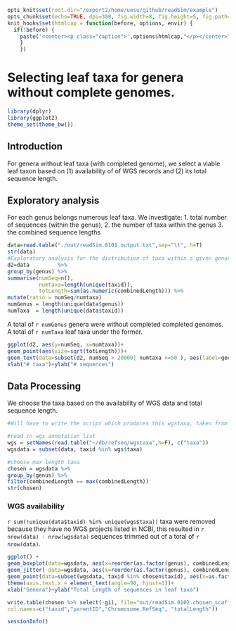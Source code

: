 ```r
opts_knit$set(root.dir="/export2/home/uesu/github/readSim/example")
opts_chunk$set(echo=TRUE, dpi=300, fig.width=8, fig.height=5, fig.path='figures/readSim.0102-')
knit_hooks$set(htmlcap = function(before, options, envir) {
  if(!before) {
    paste('<center><p class="caption">',options$htmlcap,"</p></center>",sep="")
    }
    })
```

Selecting leaf taxa for genera without complete genomes.
====


```r
library(dplyr)
library(ggplot2)
theme_set(theme_bw())
```

## Introduction
For genera without leaf taxa (with completed genome), 
we select a viable leaf taxon based on (1) availability of of WGS records and (2) its total sequence length.

## Exploratory analysis

For each genus belongs numerous leaf taxa. 
We investigate:
1. total number of sequences (within the genus), 
2. the number of taxa within the genus
3. the combined sequence lengths

```r
data=read.table("./out/readSim.0101.output.txt",sep="\t", h=T)
str(data)
#Exploratory analysis for the distribution of taxa within a given genus with relation to its total sequence length, number of sequences etc.
d2=data         %>% 
group_by(genus) %>%
summarise(numSeq=n(),
          numtaxa=length(unique(taxid)), 
          totLength=sum(as.numeric(combinedLength))) %>%
mutate(ratio = numSeq/numtaxa)
numGenus = length(unique(data$genus))
numTaxa  = length(unique(data$taxid))
```

A total of `r numGenus` genera were without completed completed genomes. 
A total of `r numTaxa` leaf taxa under the former.

```r
ggplot(d2, aes(y=numSeq, x=numtaxa))+
geom_point(aes(size=sqrt(totLength)))+
geom_text(data=subset(d2, numSeq > 20000| numtaxa >=50 ), aes(label=genus), color='red')+
xlab("# taxa")+ylab("# sequences")
```

## Data Processing

We choose the taxa based on the availability of WGS data and total sequence length.
```r
#Will have to write the script which produces this wgstaxa, taken from NCBI

#read in wgs annotation list
wgs = setNames(read.table("~/db/refseq/wgstaxa",h=F), c("taxa"))
wgsdata = subset(data, taxid %in% wgs$taxa)

#choose max length taxa
chosen = wgsdata %>% 
group_by(genus) %>% 
filter(combinedLength == max(combinedLength))
str(chosen)
```

### WGS availability 

`r sum(!unique(data$taxid) %in% unique(wgs$taxa))` taxa were removed because they have no WGS projects listed in NCBI, this resulted in `r nrow(data) - nrow(wgsdata)` sequences trimmed out of a total of `r nrow(data)`.

```r
ggplot() + 
geom_boxplot(data=wgsdata, aes(x=reorder(as.factor(genus), combinedLength, median), y=combinedLength))+
geom_jitter( data=wgsdata, aes(x=reorder(as.factor(genus), combinedLength, median), y=combinedLength))+
geom_point(data=subset(wgsdata, taxid %in% chosen$taxid), aes(x=as.factor(genus), y=combinedLength),color='red')+
theme(axis.text.x = element_text(angle=90, hjust=1))+
xlab("Genera")+ylab("Total Length of sequences in leaf taxa")
```

```r
write.table(chosen %>% select(-gi), file="out/readSim.0102.chosen_scaffolds.txt", sep="\t", quote=F, row.names=F, 
col.names=c("taxid","parentID","Chromosome.RefSeq", "totalLength"))
```

```r
sessionInfo()
```
